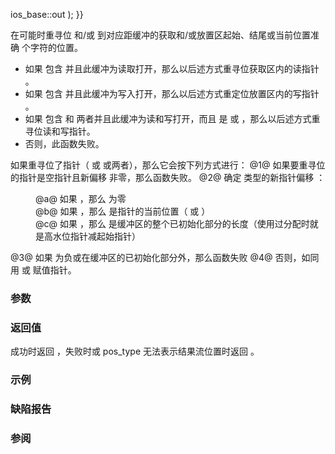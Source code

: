 {{cpp/io/strstreambuf/title|seekoff}}
{{cpp/io/strstreambuf/navbar}}
{{ddcl|deprecated=c++98|removed=c++26|1=
protected:
virtual pos_type seekoff( off_type off,
                          ios_base::seekdir way,
                          ios_base::openmode which = ios_base::in {{!}} ios_base::out );
}}

在可能时重寻位 {{lc|std::basic_streambuf::gptr}} 和/或 {{lc|std::basic_streambuf::pptr}} 到对应距缓冲的获取和/或放置区起始、结尾或当前位置准确 {{c|off}} 个字符的位置。

* 如果 {{c|which}} 包含 {{c|ios_base::in}} 并且此缓冲为读取打开，那么以后述方式重寻位获取区内的读指针 {{lc|std::basic_streambuf::gptr}}。
* 如果 {{c|which}} 包含 {{c|ios_base::out}} 并且此缓冲为写入打开，那么以后述方式重定位放置区内的写指针 {{lc|std::basic_streambuf::pptr}}。
* 如果 {{c|which}} 包含 {{c|ios_base::in}} 和 {{c|ios_base::out}} 两者并且此缓冲为读和写打开，而且 {{c|way}} 是 {{c|ios_base::beg}} 或 {{c|ios_base::end}}，那么以后述方式重寻位读和写指针。
* 否则，此函数失败。

如果重寻位了指针（{{tt|gptr}} 或 {{tt|pptr}} 或两者），那么它会按下列方式进行：
@1@ 如果要重寻位的指针是空指针且新偏移 {{tt|newoff}} 非零，那么函数失败。
@2@ 确定 {{tt|off_type}} 类型的新指针偏移 {{c|newoff}}：
:@a@ 如果 {{c|1=way == ios_base::beg}}，那么 {{c|newoff}} 为零
:@b@ 如果 {{c|1=way == ios_base::cur}}，那么 {{c|newoff}} 是指针的当前位置（{{c|gptr() - eback()}} 或 {{c|pptr() - pbase()}}）
:@c@ 如果 {{c|1=way == ios_base::end}}，那么 {{c|newoff}} 是缓冲区的整个已初始化部分的长度（使用过分配时就是高水位指针减起始指针）
@3@ 如果 {{c|newoff + off}} 为负或在缓冲区的已初始化部分外，那么函数失败
@4@ 否则，如同用 {{c|1=gptr() = eback() + newoff + off}} 或 {{c|1=pptr() = pbase() + newoff + off}} 赋值指针。

===参数===
{{par begin}}
{{par|off|设置下一位置指针到的相对位置}}
{{par|way|定义应用偏移到的基位置。它可以是下列常量之一：
{{cpp/io/ios_base/seekdir consts}}}}
{{par|which|定义会影响到的输入和/或输出序列。它可以是下列常量之一或它们的组合：
{{cpp/io/ios_base/openmode streambuf consts}}}}
{{par end}}

===返回值===
成功时返回 {{c|pos_type(newoff)}}，失败时或 pos_type 无法表示结果流位置时返回 {{c|pos_type(off_type(-1))}}。

===示例===
{{example
|
|code=
#include &lt;iostream&gt;
#include &lt;strstream&gt;

int main()
{
    std::stringstream ss("123"); // 入/出
    std::cout &lt;&lt; "写入位置 = " &lt;&lt; ss.tellp()
              &lt;&lt; " 读取位置 = " &lt;&lt; ss.tellg() &lt;&lt; '\n';
    
    // 两个指针绝对寻位
    ss.rdbuf()-&gt;pubseekoff(1, std::ios_base::beg); // 都前移 1
    std::cout &lt;&lt; "写入位置 = " &lt;&lt; ss.tellp()
              &lt;&lt; " 读取位置 = " &lt;&lt; ss.tellg() &lt;&lt; '\n';
    
    // 试图从当前位置前移两个指针 1
    if (-1 == ss.rdbuf()-&gt;pubseekoff(1, std::ios_base::cur))
        std::cout &lt;&lt; "从当前位置前移两个指针失败\n";
    std::cout &lt;&lt; "写入位置 = " &lt;&lt; ss.tellp()
              &lt;&lt; " 读取位置 = " &lt;&lt; ss.tellg() &lt;&lt; '\n';
    
    // 前移写指针 1 ，但不前移读指针
    // 也可以调用 ss.seekp(1, std::ios_base::cur);
    ss.rdbuf()-&gt;pubseekoff(1, std::ios_base::cur, std::ios_base::out);
    std::cout &lt;&lt; "写入位置 = " &lt;&lt; ss.tellp()
              &lt;&lt; " 读取位置 = " &lt;&lt; ss.tellg() &lt;&lt; '\n';
    
    ss &lt;&lt; 'a'; // 在写入位置写入
    std::cout &lt;&lt; "在写入位置写入 'a'，现在缓冲区是 ";
    std::cout.write(a, sizeof a);
    std::cout &lt;&lt; "'\n";
    
    char ch;
    ss &gt;&gt; ch;
    std::cout &lt;&lt; "在读取位置读取到了 '" &lt;&lt; ch &lt;&lt; "'\n";
}
|output=
写入位置 = 0 读取位置 = 0
写入位置 = 1 读取位置 = 1
从当前位置前移两个指针失败
写入位置 = 1 读取位置 = 1
写入位置 = 2 读取位置 = 1
在写入位置写入 'a'，现在缓冲区是 12a
在读取位置读取到了 '2'
}}

===缺陷报告===
{{dr list begin}}
{{dr list item|wg=lwg|dr=55|std=C++98|before={{tt|seekoff}} 在失败时返回了未定义的无效流位置|after=失败时返回 {{c|pos_type(off_type(-1))}}}}
{{dr list end}}

===参阅===
{{dsc begin}}
{{dsc inc|cpp/io/strstreambuf/dsc seekpos}}
{{dsc inc|cpp/io/basic_streambuf/dsc seekoff}}
{{dsc inc|cpp/io/basic_stringbuf/dsc seekoff}}
{{dsc inc|cpp/io/basic_filebuf/dsc seekoff}}
{{dsc end}}

{{langlinks|de|en|es|fr|it|ja|pt|ru}}